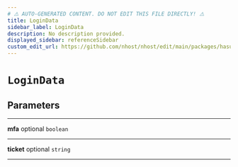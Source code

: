 ```yaml
---
# ⚠️ AUTO-GENERATED CONTENT. DO NOT EDIT THIS FILE DIRECTLY! ⚠️
title: LoginData
sidebar_label: LoginData
description: No description provided.
displayed_sidebar: referenceSidebar
custom_edit_url: https://github.com/nhost/nhost/edit/main/packages/hasura-auth-js/src/utils/types.ts#L123
---
```


# `LoginData`

## Parameters

---

**<span className="parameter-name">mfa</span>** <span className="optional-status">optional</span> `boolean`

---

**<span className="parameter-name">ticket</span>** <span className="optional-status">optional</span> `string`

---
